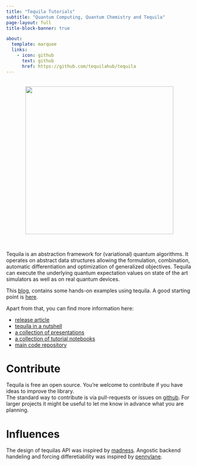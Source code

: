 ```yaml
---
title: "Tequila Tutorials"
subtitle: "Quantum Computing, Quantum Chemistry and Tequila"
page-layout: full
title-block-banner: true

about:
  template: marquee
  links:
    - icon: github
      text: github
      href: https://github.com/tequilahub/tequila
---
```


<br/>
<center>
![](tequila.png){width=400}
</center>
<br/>


Tequila is an abstraction framework for (variational) quantum algorithms.
It operates on abstract data structures allowing the formulation, combination, automatic differentiation and optimization of generalized objectives. Tequila can execute the underlying quantum expectation values on state of the art simulators as well as on real quantum devices.  

This [blog](index.qmd), contains some hands-on examples using tequila. A good starting point is [here](Tutorials/tq-get-started/index.qmd).

Apart from that, you can find more information here: 
 
- [release article](https://arxiv.org/abs/2011.03057)  
- [tequila in a nutshell](https://kottmanj.github.io/tequila-in-a-nutshell/#/)   
- [a collection of presentations](https://kottmanj.github.io/talks_and_material/)  
- [a collection of tutorial notebooks](https://github.com/tequilahub/tequila-tutorials)  
- [main code repository](https://github.com/tequilahub/tequila) 

# Contribute

Tequila is free an open source. You're welcome to contribute if you have ideas to improve the library.  
The standard way to contribute is via pull-requests or issues on [github](https://github.com/tequilahub/tequila#how-to-contribute). For larger projects it might be useful to let me know in advance what you are planning.  

# Influences

The design of tequilas API was inspired by [madness](https://arxiv.org/abs/1507.01888). Angostic backend handeling and forcing differetiability was inspired by [pennylane](https://arxiv.org/abs/1811.04968v3).  
